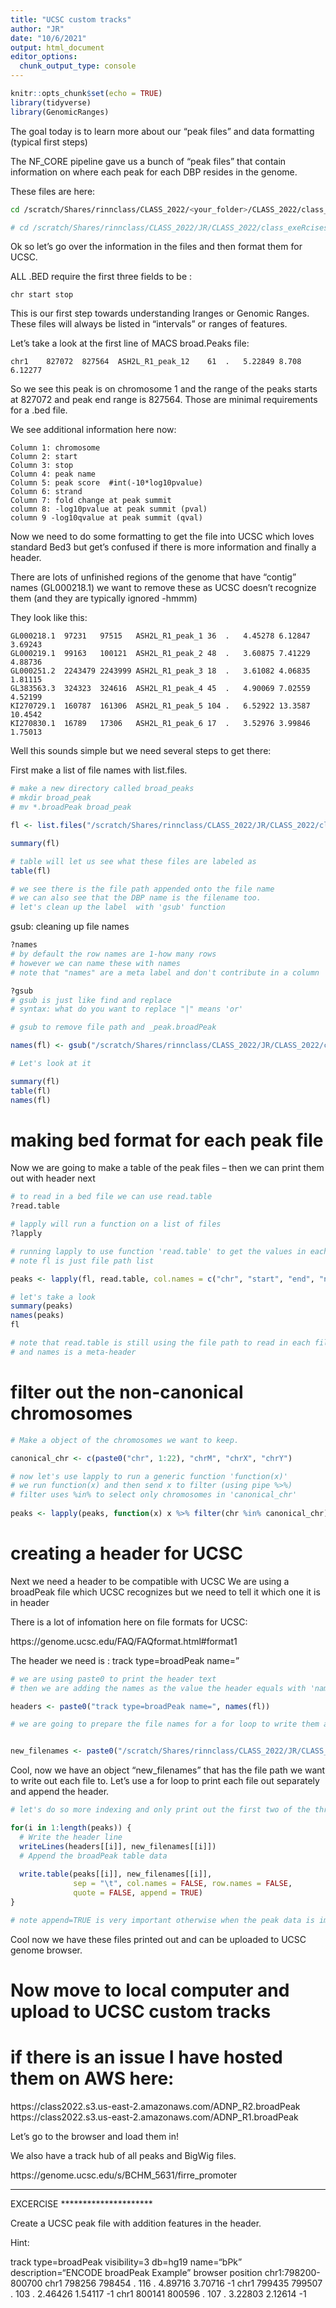 ```yaml
---
title: "UCSC custom tracks"
author: "JR"
date: "10/6/2021"
output: html_document
editor_options: 
  chunk_output_type: console
---
```


```r
knitr::opts_chunk$set(echo = TRUE)
library(tidyverse)
library(GenomicRanges)
```

The goal today is to learn more about our "peak files" and
data formatting (typical first steps)

The NF_CORE pipeline gave us a bunch of "peak files" that contain
information on where each peak for each DBP resides in the genome.

These files are here:

```bash

cd /scratch/Shares/rinnclass/CLASS_2022/<your_folder>/CLASS_2022/class_exeRcises/analysis/06_nf_core_first_chip_Seq/data/results/bwa/mergedLibrary/macs/broadPeak/

# cd /scratch/Shares/rinnclass/CLASS_2022/JR/CLASS_2022/class_exeRcises/analysis/06_nf_core_first_chip_Seq/data/results/bwa/mergedLibrary/macs/broadPeak/


```

Ok so let's go over the information in the files and then format them for UCSC.

ALL .BED require the first three fields to be :

```
chr start stop
```

This is our first step towards understanding Iranges or Genomic Ranges. 
These files will always be listed in "intervals" or ranges of features.

Let's take a look at the first line of MACS broad.Peaks file:

```
chr1	827072	827564	ASH2L_R1_peak_12	61	.	5.22849	8.708	6.12277
```

So we see this peak is on chromosome 1 and the range of the peaks starts at 
827072 and peak end range is 827564. Those are minimal requirements for a .bed file.

We see additional information here now:

```
Column 1: chromosome
Column 2: start
Column 3: stop
Column 4: peak name
Column 5: peak score  #int(-10*log10pvalue) 
Column 6: strand
Column 7: fold change at peak summit
column 8: -log10pvalue at peak summit (pval)
column 9 -log10qvalue at peak summit (qval)
```


Now we need to do some formatting to get the file into UCSC which loves standard Bed3
but get's confused if there is more information and finally a header.

There are lots of unfinished regions of the genome that have "contig" names (GL000218.1)
we want to remove these as UCSC doesn't recognize them (and they are typically ignored -hmmm)

They look like this:

```
GL000218.1	97231	97515	ASH2L_R1_peak_1	36	.	4.45278	6.12847	3.69243
GL000219.1	99163	100121	ASH2L_R1_peak_2	48	.	3.60875	7.41229	4.88736
GL000251.2	2243479	2243999	ASH2L_R1_peak_3	18	.	3.61082	4.06835	1.81115
GL383563.3	324323	324616	ASH2L_R1_peak_4	45	.	4.90069	7.02559	4.52199
KI270729.1	160787	161306	ASH2L_R1_peak_5	104	.	6.52922	13.3587	10.4542
KI270830.1	16789	17306	ASH2L_R1_peak_6	17	.	3.52976	3.99846	1.75013
```

Well this sounds simple but we need several steps to get there:

First make a list of file names with list.files. 
```r

# make a new directory called broad_peaks
# mkdir broad_peak
# mv *.broadPeak broad_peak

fl <- list.files("/scratch/Shares/rinnclass/CLASS_2022/JR/CLASS_2022/class_exeRcises/analysis/06_nf_core_first_chip_Seq/data/results/bwa/mergedLibrary/macs/broadPeak/broad_peak2", full.names = T)

summary(fl)

# table will let us see what these files are labeled as
table(fl)

# we see there is the file path appended onto the file name
# we can also see that the DBP name is the filename too.
# let's clean up the label  with 'gsub' function

```

gsub: cleaning up file names 

```R

?names
# by default the row names are 1-how many rows
# however we can name these with names
# note that "names" are a meta label and don't contribute in a column

?gsub
# gsub is just like find and replace 
# syntax: what do you want to replace "|" means 'or'

# gsub to remove file path and _peak.broadPeak

names(fl) <- gsub("/scratch/Shares/rinnclass/CLASS_2022/JR/CLASS_2022/class_exeRcises/analysis/06_nf_core_first_chip_Seq/data/results/bwa/mergedLibrary/macs/broadPeak/broad_peak2/|.broadPeak", "", fl)

# Let's look at it 

summary(fl)
table(fl)
names(fl)
```

# making bed format for each peak file
Now we are going to make a table of the peak files -- 
then we can print them out with header next
```R

# to read in a bed file we can use read.table
?read.table

# lapply will run a function on a list of files
?lapply

# running lapply to use function 'read.table' to get the values in each peak file 
# note fl is just file path list

peaks <- lapply(fl, read.table, col.names = c("chr", "start", "end", "name", "score", "strand", "signal_value", "pval", "qval"))

# let's take a look
summary(peaks)
names(peaks)
fl

# note that read.table is still using the file path to read in each file 
# and names is a meta-header

```


# filter out the non-canonical chromosomes
```R

# Make a object of the chromosomes we want to keep.

canonical_chr <- c(paste0("chr", 1:22), "chrM", "chrX", "chrY")

# now let's use lapply to run a generic function 'function(x)'
# we run function(x) and then send x to filter (using pipe %>%)
# filter uses %in% to select only chromosomes in 'canonical_chr'
  
peaks <- lapply(peaks, function(x) x %>% filter(chr %in% canonical_chr))

```

# creating a header for UCSC

Next we need a header to be compatible with UCSC 
We are using a broadPeak file which UCSC recognizes
but we need to tell it which one it is in header

There is a lot of infomation here on file formats for UCSC:

https://genome.ucsc.edu/FAQ/FAQformat.html#format1

The header we need is : track type=broadPeak name="
```R

# we are using paste0 to print the header text
# then we are adding the names as the value the header equals with 'names' function

headers <- paste0("track type=broadPeak name=", names(fl))

# we are going to prepare the file names for a for loop to write them all out.


new_filenames <- paste0("/scratch/Shares/rinnclass/CLASS_2022/JR/CLASS_2022/class_exeRcises/analysis/06_nf_core_first_chip_Seq/data/results/bwa/mergedLibrary/macs/broadPeak/broad_peak2/", names(fl), ".broadPeak")

```

Cool, now we have an object "new_filenames" that has 
the file path we want to write out each file to.
Let's use a for loop to print each file out separately and append the header.
```R
# let's do so more indexing and only print out the first two of the three files.

for(i in 1:length(peaks)) {
  # Write the header line
  writeLines(headers[[i]], new_filenames[[i]])
  # Append the broadPeak table data
  
  write.table(peaks[[i]], new_filenames[[i]],
              sep = "\t", col.names = FALSE, row.names = FALSE,
              quote = FALSE, append = TRUE)
}

# note append=TRUE is very important otherwise when the peak data is imported it will overwrite header
```

Cool now we have these files printed out and can be uploaded to UCSC genome browser.

# Now move to local computer and upload to UCSC custom tracks

# if there is an issue I have hosted them on AWS here:

https://class2022.s3.us-east-2.amazonaws.com/ADNP_R2.broadPeak
https://class2022.s3.us-east-2.amazonaws.com/ADNP_R1.broadPeak

Let's go to the browser and load them in!

We also have a track hub of all peaks and BigWig files.

https://genome.ucsc.edu/s/BCHM_5631/firre_promoter

*********************
EXCERCISE
*********************

Create a UCSC peak file with addition features in the header.

Hint:

track type=broadPeak visibility=3 db=hg19 name="bPk" description="ENCODE broadPeak Example"
browser position chr1:798200-800700
chr1     798256 798454 .       116      .       4.89716 3.70716 -1
chr1     799435 799507 .       103      .       2.46426 1.54117 -1
chr1     800141 800596 .       107      .       3.22803 2.12614 -1


